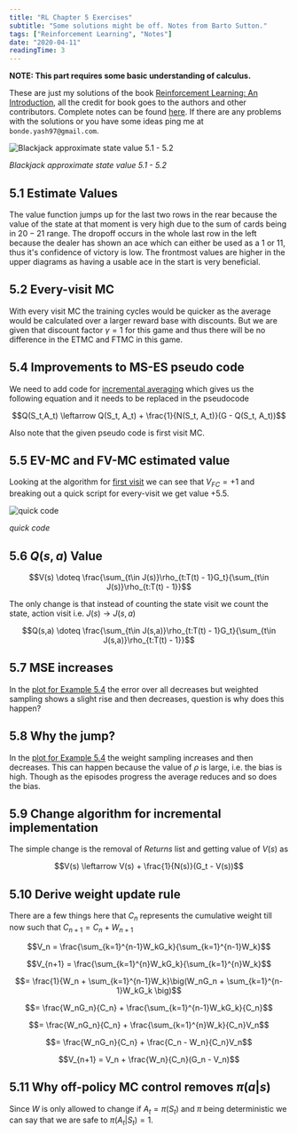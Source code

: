 ```yaml
---
title: "RL Chapter 5 Exercises"
subtitle: "Some solutions might be off. Notes from Barto Sutton."
tags: ["Reinforcement Learning", "Notes"]
date: "2020-04-11"
readingTime: 3
---
```


**NOTE: This part requires some basic understanding of calculus.**

These are just my solutions of the book [Reinforcement Learning: An Introduction](http://incompleteideas.net/book/the-book-2nd.html), all the credit for book goes to the authors and other contributors. Complete notes can be found [here](./chap5.html). If there are any problems with the solutions or you have some ideas ping me at `bonde.yash97@gmail.com`.

![Blackjack approximate state value 5.1 - 5.2](https://ndotovhaihcfvwintgpc.supabase.co/storage/v1/object/public/yashbonde/rl/ex5_1.png)

*Blackjack approximate state value 5.1 - 5.2*

## 5.1 Estimate Values

The value function jumps up for the last two rows in the rear because the value of the state at that moment is very high due to the sum of cards being in $20-21$ range. The dropoff occurs in the whole last row in the left because the dealer has shown an ace which can either be used as a $1$ or $11$, thus it's confidence of victory is low. The frontmost values are higher in the upper diagrams as having a usable ace in the start is very beneficial.

## 5.2 Every-visit MC

With every visit MC the training cycles would be quicker as the average would be calculated over a larger reward base with discounts. But we are given that discount factor $\gamma = 1$ for this game and thus there will be no difference in the ETMC and FTMC in this game.

## 5.4 Improvements to MS-ES pseudo code

We need to add code for [incremental averaging](./chap2.html#2_4) which gives us the following equation and it needs to be replaced in the pseudocode

$$Q(S_t,A_t) \leftarrow Q(S_t, A_t) + \frac{1}{N(S_t, A_t)}(G - Q(S_t, A_t))$$

Also note that the given pseudo code is first visit MC.

## 5.5 EV-MC and FV-MC estimated value

Looking at the algorithm for [first visit](./chap5.html#FC-MC) we can see that $V_{FC} = +1$ and breaking out a quick script for every-visit we get value $+5.5$.

![quick code](https://ndotovhaihcfvwintgpc.supabase.co/storage/v1/object/public/yashbonde/rl/ex5_5.png)

*quick code*

## 5.6 $Q(s,a)$ Value

$$V(s) \doteq \frac{\sum_{t\in J(s)}\rho_{t:T(t) - 1}G_t}{\sum_{t\in J(s)}\rho_{t:T(t) - 1}}$$

The only change is that instead of counting the state visit we count the state, action visit i.e. $J(s) \rightarrow J(s,a)$

$$Q(s,a) \doteq \frac{\sum_{t\in J(s,a)}\rho_{t:T(t) - 1}G_t}{\sum_{t\in J(s,a)}\rho_{t:T(t) - 1}}$$

## 5.7 MSE increases

In the [plot for Example 5.4](./chap5.html#EG54) the error over all decreases but weighted sampling shows a slight rise and then decreases, question is why does this happen?

## 5.8 Why the jump?

In the [plot for Example 5.4](./chap5.html#EG54) the weight sampling increases and then decreases. This can happen because the value of $\rho$ is large, i.e. the bias is high. Though as the episodes progress the average reduces and so does the bias.

## 5.9 Change algorithm for incremental implementation

The simple change is the removal of $Returns$ list and getting value of $V(s)$ as

$$V(s) \leftarrow V(s) + \frac{1}{N(s)}(G_t - V(s))$$

## 5.10 Derive weight update rule

There are a few things here that $C_n$ represents the cumulative weight till now such that $C_{n+1} = C_n + W_{n+1}$

$$V_n = \frac{\sum_{k=1}^{n-1}W_kG_k}{\sum_{k=1}^{n-1}W_k}$$

$$V_{n+1} = \frac{\sum_{k=1}^{n}W_kG_k}{\sum_{k=1}^{n}W_k}$$

$$= \frac{1}{W_n + \sum_{k=1}^{n-1}W_k}\big(W_nG_n + \sum_{k=1}^{n-1}W_kG_k \big)$$

$$= \frac{W_nG_n}{C_n} + \frac{\sum_{k=1}^{n-1}W_kG_k}{C_n}$$

$$= \frac{W_nG_n}{C_n} + \frac{\sum_{k=1}^{n}W_k}{C_n}V_n$$

$$= \frac{W_nG_n}{C_n} + \frac{C_n - W_n}{C_n}V_n$$

$$V_{n+1} = V_n + \frac{W_n}{C_n}(G_n - V_n)$$

## 5.11 Why off-policy MC control removes $\pi(a|s)$

Since $W$ is only allowed to change if $A_t = \pi(S_t)$ and $\pi$ being deterministic we can say that we are safe to $\pi(A_t|S_t) = 1$.
